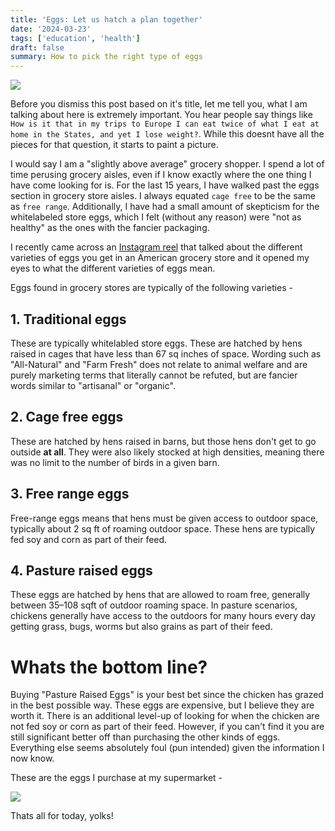 ```yaml
---
title: 'Eggs: Let us hatch a plan together'
date: '2024-03-23'
tags: ['education', 'health']
draft: false
summary: How to pick the right type of eggs
---
```


![](/static/images/eggs-header.jpg)

Before you dismiss this post based on it's title, let me tell you, what I am talking about here is extremely important. You hear people say things like `How is it that in my trips to Europe I can eat twice of what I eat at home in the States, and yet I lose weight?`. While this doesnt have all the pieces for that question, it starts to paint a picture. 

I would say I am a "slightly above average" grocery shopper. I spend a lot of time perusing grocery aisles, even if I know exactly where the one thing I have come looking for is. For the last 15 years, I have walked past the eggs section in grocery store aisles. I always equated `cage free` to be the same as `free range`. Additionally, I have had a small amount of skepticism for the whitelabeled store eggs, which I felt (without any reason) were "not as healthy" as the ones with the fancier packaging. 

I recently came across an [Instagram reel](https://www.instagram.com/reel/Clb6Z1yPQq6/?igshid=YmMyMTA2M2Y=) that talked about the different varieties of eggs you get in an American grocery store and it opened my eyes to what the different varieties of eggs mean. 

Eggs found in grocery stores are typically of the following varieties - 

## 1. Traditional eggs 
These are typically whitelabled store eggs. These are hatched by hens raised in cages that have less than 67 sq inches of space. Wording such as "All-Natural" and "Farm Fresh" does not relate to animal welfare and are purely marketing terms that literally cannot be refuted, but are fancier words similar to "artisanal" or "organic".

## 2. Cage free eggs
These are hatched by hens raised in barns, but those hens don't get to go outside **at all**. They were also likely stocked at high densities, meaning there was no limit to the number of birds in a given barn.

## 3. Free range eggs
Free-range eggs means that hens must be given access to outdoor space, typically about 2 sq ft of roaming outdoor space. These hens are typically fed soy and corn as part of their feed.

## 4. Pasture raised eggs
These eggs are hatched by hens that are allowed to roam free, generally between 35–108 sqft of outdoor roaming space. In pasture scenarios, chickens generally have access to the outdoors for many hours every day getting grass, bugs, worms but also grains as part of their feed.

# Whats the bottom line?
Buying "Pasture Raised Eggs" is your best bet since the chicken has grazed in the best possible way. These eggs are expensive, but I believe they are worth it. There is an additional level-up of looking for when the chicken are not fed soy or corn as part of their feed.  However, if you can't find it you are still significant better off than purchasing the other kinds of eggs. Everything else seems absolutely foul (pun intended) given the information I now know. 

These are the eggs I purchase at my supermarket - 

![](/static/images/eggs.jpg)

Thats all for today, yolks!
